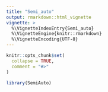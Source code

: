 ---
title: "Semi_auto"
output: rmarkdown::html_vignette
vignette: >
  %\VignetteIndexEntry{Semi_auto}
  %\VignetteEngine{knitr::rmarkdown}
  %\VignetteEncoding{UTF-8}
---

```{r, include = FALSE}
knitr::opts_chunk$set(
  collapse = TRUE,
  comment = "#>"
)
```

```{r setup}
library(SemiAuto)
```
